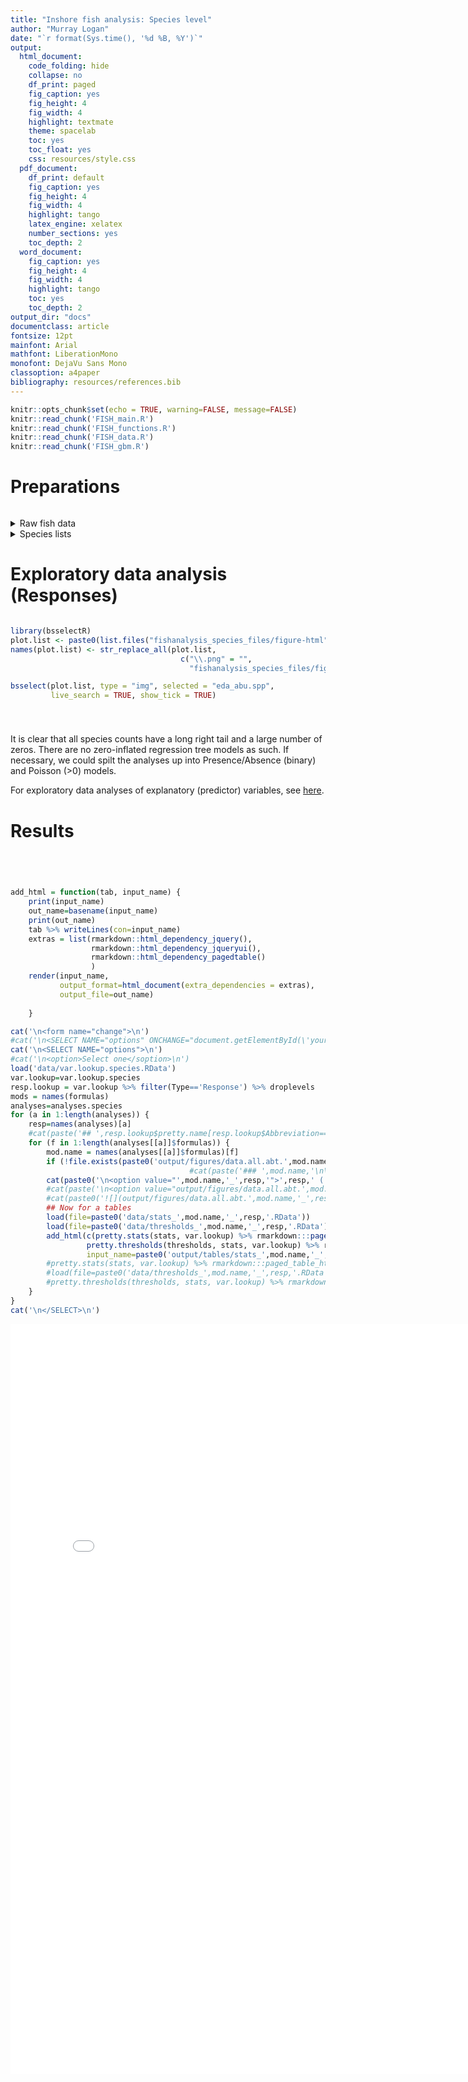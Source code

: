 ```yaml
---
title: "Inshore fish analysis: Species level"
author: "Murray Logan"
date: "`r format(Sys.time(), '%d %B, %Y')`"
output:
  html_document:
    code_folding: hide
    collapse: no
    df_print: paged
    fig_caption: yes
    fig_height: 4
    fig_width: 4
    highlight: textmate
    theme: spacelab
    toc: yes
    toc_float: yes
    css: resources/style.css
  pdf_document:
    df_print: default
    fig_caption: yes
    fig_height: 4
    fig_width: 4
    highlight: tango
    latex_engine: xelatex
    number_sections: yes
    toc_depth: 2
  word_document:
    fig_caption: yes
    fig_height: 4
    fig_width: 4
    highlight: tango
    toc: yes
    toc_depth: 2
output_dir: "docs"
documentclass: article
fontsize: 12pt
mainfont: Arial
mathfont: LiberationMono
monofont: DejaVu Sans Mono
classoption: a4paper
bibliography: resources/references.bib
---
```


```r
knitr::opts_chunk$set(echo = TRUE, warning=FALSE, message=FALSE)
knitr::read_chunk('FISH_main.R')
knitr::read_chunk('FISH_functions.R')
knitr::read_chunk('FISH_data.R')
knitr::read_chunk('FISH_gbm.R')
```
 
Preparations
================

```r
```

<details><summary>Raw fish data</summary>
```r
```
```r
```
```r
```
</details>

<details><summary>Species lists</summary>
For each model, Dani has compiled a list of appropriate Species
```r
```
For consistency with the functional groups analyses, I will turn this
list into a list of Species that indicates which location models the 
species should be involved in.

```r
```
```r
```
```r
```
</details>



<style>
.tab-content {
  display: inline-block;
  margin-top: 40px;
}
.tabset-dropdown > .nav-tabs {
  position: absolute;
  display: inline-block;
}
</style>


Exploratory data analysis (Responses) {.tabset .tabset-dropdown}
===================================================================

<!--ignore the next two chunks-->
```r
```
```r
library(bsselectR)
plot.list <- paste0(list.files("fishanalysis_species_files/figure-html", full.names = TRUE))
names(plot.list) <- str_replace_all(plot.list, 
                                      c("\\.png" = "", 
                                        "fishanalysis_species_files/figure-html/" = ""))

bsselect(plot.list, type = "img", selected = "eda_abu.spp", 
         live_search = TRUE, show_tick = TRUE)  
```

<!--TURN THIS BACK ON - cache and eval-->
```r
```

#

It is clear that all species counts have a long right tail and a large number of zeros.
There are no zero-inflated regression tree models as such.  If necessary, we could spilt the 
analyses up into Presence/Absence (binary) and Poisson (>0) models.

For exploratory data analyses of explanatory (predictor) variables, see [here](fishanalysis.html). 

Results {.tabset .tabset-dropdown}
==============

```r
```

```r
```

```r
```

```r
```





```r

add_html = function(tab, input_name) {
    print(input_name)
    out_name=basename(input_name)
    print(out_name)
    tab %>% writeLines(con=input_name)
    extras = list(rmarkdown::html_dependency_jquery(),
                  rmarkdown::html_dependency_jqueryui(),
                  rmarkdown::html_dependency_pagedtable()
                  )
    render(input_name,
           output_format=html_document(extra_dependencies = extras),
           output_file=out_name)
    
    }

cat('\n<form name="change">\n')
#cat('\n<SELECT NAME="options" ONCHANGE="document.getElementById(\'youriframe\').src = this.options[this.selectedIndex].value">\n')
cat('\n<SELECT NAME="options">\n')
#cat('\n<option>Select one</soption>\n')
load('data/var.lookup.species.RData')
var.lookup=var.lookup.species
resp.lookup = var.lookup %>% filter(Type=='Response') %>% droplevels
mods = names(formulas)
analyses=analyses.species
for (a in 1:length(analyses)) {
    resp=names(analyses)[a]
    #cat(paste('## ',resp.lookup$pretty.name[resp.lookup$Abbreviation==resp],' {.tabset .tabset-pills} \n\n'))
    for (f in 1:length(analyses[[a]]$formulas)) {
        mod.name = names(analyses[[a]]$formulas)[f]
        if (!file.exists(paste0('output/figures/data.all.abt.',mod.name,'_',resp,'_ABT_short_in.png'))) next
                                        #cat(paste('### ',mod.name,'\n\n'))
        cat(paste0('\n<option value="',mod.name,'_',resp,'">',resp,' (',mod.name,')</option>\n'))
        #cat(paste('\n<option value="output/figures/data.all.abt.',mod.name,'_',resp,'_ABT_short_in.png", width="800px">',resp,' (',mod.name,')</option>\n'))
        #cat(paste0('![](output/figures/data.all.abt.',mod.name,'_',resp,'_ABT_short_in.png)\n\n'))
        ## Now for a tables
        load(file=paste0('data/stats_',mod.name,'_',resp,'.RData'))
        load(file=paste0('data/thresholds_',mod.name,'_',resp,'.RData'))
        add_html(c(pretty.stats(stats, var.lookup) %>% rmarkdown:::paged_table_html(),
                 pretty.thresholds(thresholds, stats, var.lookup) %>% rmarkdown:::paged_table_html()),
                 input_name=paste0('output/tables/stats_',mod.name,'_',resp,'.html'))
        #pretty.stats(stats, var.lookup) %>% rmarkdown:::paged_table_html() %>% cat
        #load(file=paste0('data/thresholds_',mod.name,'_',resp,'.RData'))
        #pretty.thresholds(thresholds, stats, var.lookup) %>% rmarkdown:::paged_table_html() %>% cat
    }
}
cat('\n</SELECT>\n')
```
<div id='figure'></div>
<iframe id='table' src='output/tables/blank.html' width='800px' height='1200px' frameborder='0'></iframe>

<!-- <div data-pagedtable="false"> -->
<!--   <script data-pagedtable-source type="application/json"> -->
<!-- {"columns":[{"label":["Covariate"],"name":[1],"type":["fctr"],"align":["left"]},{"label":["Optimum"],"name":[2],"type":["chr"],"align":["left"]},{"label":["R-sq"],"name":[3],"type":["chr"],"align":["left"]},{"label":["Rel inf"],"name":[4],"type":["chr"],"align":["left"]}],"data":[{"1":"LHC % (live hard coral cover)","2":"80.11 (70.29-84.19)","3":"0.03 (0.01-0.07)","4":"16.93 (13.18-18.36)"},{"1":"Coral morphological diversity","2":"7.71 (7.54-7.77)","3":"0.09 (0.08-0.10)","4":"8.98 (4.27-18.12)"},{"1":"Unconsolidated %","2":"1.63 (0.00-3.36)","3":"0.01 (0.00-0.03)","4":"8.63 (6.73-13.83)"},{"1":"Benthic richness","2":"8.18 (7.98-8.34)","3":"0.06 (0.06-0.07)","4":"7.81 (5.70-9.73)"},{"1":"SST mean","2":"23.72 (23.68-23.96)","3":"0.01 (0.01-0.01)","4":"6.36 (5.46-7.83)"},{"1":"Wave exposure","2":"0.00 (0.00-0.00)","3":"0.01 (0.01-0.01)","4":"6.33 (5.41-9.12)"},{"1":"Chla","2":"0.06 (0.06-0.06)","3":"0.02 (0.02-0.02)","4":"6.30 (2.68-7.37)"},{"1":"Max DHW","2":"0.00 (0.00-0.00)","3":"0.05 (0.00-0.05)","4":"6.23 (3.89-6.97)"},{"1":"SST anom","2":"-0.41 (-0.41--0.41)","3":"0.04 (0.04-0.05)","4":"5.82 (4.70-8.61)"},{"1":"MA % (macroalgal cover)","2":"0.00 (0.00-0.00)","3":"0.02 (0.02-0.02)","4":"4.87 (2.16-7.02)"},{"1":"Kd490","2":"0.05 (0.05-0.05)","3":"0.01 (0.01-0.02)","4":"4.23 (1.56-5.57)"},{"1":"SC % (soft coral)","2":"45.39 (38.12-46.98)","3":"0.01 (0.00-0.01)","4":"4.07 (3.01-4.32)"},{"1":"Turf %","2":"0.00 (0.00-0.00)","3":"0.01 (0.00-0.01)","4":"2.99 (1.86-3.97)"},{"1":"Slope","2":"4.62 (4.33-4.84)","3":"0.00 (0.00-0.00)","4":"2.67 (1.42-3.30)"},{"1":"NTR Pooled","2":"NTR (-)","3":"0.00 (0.00-0.00)","4":"2.32 (1.49-3.82)"},{"1":"Rugosity","2":"4.49 (4.26-4.84)","3":"0.01 (0.00-0.01)","4":"1.33 (0.64-1.90)"},{"1":"SCI (structural complexity)","2":"20.23 (18.41-23.24)","3":"0.00 (0.00-0.00)","4":"1.12 (0.70-1.54)"},{"1":"Region","2":"Whitsunday (-)","3":"0.02 (0.02-0.02)","4":"1.00 (0.72-1.27)"},{"1":"Corrected depth","2":"7.16 (6.80-7.35)","3":"0.00 (0.00-0.00)","4":"0.94 (0.61-1.71)"},{"1":"Exposure to primary weeks","2":"0.00 (0.00-0.00)","3":"0.00 (0.00-0.01)","4":"0.79 (0.31-1.34)"},{"1":"Cyclone","2":"0.00 (0.00-0.00)","3":"0.01 (0.01-0.01)","4":"0.16 (0.05-0.35)"}],"options":{"columns":{"min":{},"max":[10]},"rows":{"min":[10],"max":[10]},"pages":{}}} -->
<!--   </script> -->
<!-- </div> -->


<!-- <style> -->
<!--     #wrap { width: 600px; height: 390px; padding: 0; overflow: hidden; } -->
<!--     #frame { width: 800px; height: 520px; border: 1px solid black; } -->
<!--     #frame { -->
<!--         -ms-zoom: 0.5; -->
<!--         -moz-transform: scale(0.5); -->
<!--         -moz-transform-origin: 0 0; -->
<!--         -o-transform: scale(0.5); -->
<!--         -o-transform-origin: 0 0; -->
<!--         -webkit-transform: scale(0.5); -->
<!--         -webkit-transform-origin: 0 0; -->
<!--     } -->
</style>


<script>
$("select").change(function() {
  $("#figure").html($("<img />", { src: 'output/figures/data.all.abt.' + $(this).val() + '_ABT_short_in.png'}));
//                                                                       .get('temp.html', function(data){$('#figure').append($(data));});
//                                                                       .append('<p>asdfasdf</p>');
//$("#figure").get("temp.html", function(data){alert(data);}, 'text');
//$("#figure").load('https://aims.github.io/inshore_fish/fishanalysis.html');
  $("#table").attr('src','output/tables/stats_' + $(this).val() + '.html');
   });
                                      </script>
